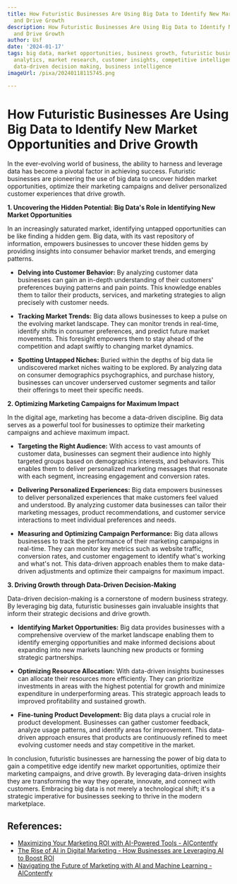 ```yaml
---
title: How Futuristic Businesses Are Using Big Data to Identify New Market Opportunities
  and Drive Growth
description: How Futuristic Businesses Are Using Big Data to Identify New Market Opportunities
  and Drive Growth
author: Usf
date: '2024-01-17'
tags: big data, market opportunities, business growth, futuristic businesses, data
  analytics, market research, customer insights, competitive intelligence, innovation,
  data-driven decision making, business intelligence
imageUrl: /pixa/20240118115745.png

---
```

# How Futuristic Businesses Are Using Big Data to Identify New Market Opportunities and Drive Growth

In the ever-evolving world of business, the ability to harness and leverage data has become a pivotal factor in achieving success. Futuristic businesses are pioneering the use of big data to uncover hidden market opportunities, optimize their marketing campaigns and deliver personalized customer experiences that drive growth.

**1. Uncovering the Hidden Potential: Big Data's Role in Identifying  New Market Opportunities**

In an increasingly saturated market,  identifying untapped opportunities  can  be like finding a hidden gem. Big data, with its vast repository  of information, empowers businesses to uncover  these hidden gems by providing insights  into consumer behavior market trends, and emerging patterns.

-  **Delving into  Customer Behavior:** By analyzing customer data businesses can gain an in-depth understanding of their customers' preferences buying patterns and pain points.  This knowledge enables  them to tailor their products, services, and marketing strategies to align precisely with customer needs.

- **Tracking Market Trends:** Big data allows businesses to keep a  pulse on the evolving market landscape. They can monitor trends in real-time, identify shifts in consumer preferences, and predict future market movements. This  foresight empowers them to stay  ahead of the competition and adapt swiftly to changing market dynamics.

- **Spotting Untapped Niches:** Buried within the depths of big data lie undiscovered  market niches waiting to be explored.  By analyzing data on consumer demographics psychographics, and purchase history, businesses can uncover underserved customer segments  and tailor their offerings to meet their specific needs.

**2. Optimizing Marketing  Campaigns for Maximum Impact**

In the digital age, marketing has  become a data-driven  discipline. Big data serves as a powerful tool for businesses to optimize their marketing  campaigns and achieve maximum impact.

- **Targeting the Right Audience:** With access to vast amounts of customer data, businesses can  segment their audience into highly targeted  groups based on demographics  interests, and behaviors. This  enables them to deliver personalized marketing messages that resonate with each segment, increasing engagement and conversion rates.

- **Delivering Personalized Experiences:** Big data empowers  businesses to deliver personalized experiences that make customers feel valued  and understood. By analyzing customer data businesses can  tailor  their marketing messages, product recommendations, and customer service  interactions to meet individual preferences and needs.

- **Measuring and Optimizing Campaign Performance:** Big data allows businesses to track the performance of their marketing campaigns in real-time. They can monitor key metrics such as website traffic, conversion rates, and customer engagement to identify what's working and what's not.  This data-driven approach  enables  them to make data-driven adjustments and optimize their campaigns  for maximum impact.

**3. Driving Growth through Data-Driven Decision-Making**

Data-driven  decision-making is a cornerstone of modern business strategy. By leveraging big data, futuristic businesses  gain invaluable insights that inform their strategic decisions and drive growth.

- **Identifying  Market Opportunities:** Big data provides  businesses with a  comprehensive  overview of  the market  landscape enabling them to identify emerging opportunities and  make informed decisions about expanding  into new markets launching new  products or forming strategic partnerships.

- **Optimizing Resource Allocation:** With  data-driven insights businesses can allocate their resources more efficiently. They can prioritize investments  in  areas with the highest potential for growth and minimize expenditure  in underperforming areas. This strategic approach leads to improved profitability and sustained growth.

- **Fine-tuning Product  Development:** Big data plays a crucial role in product development.  Businesses  can gather customer feedback,  analyze usage patterns,  and identify  areas for improvement. This data-driven approach ensures  that products are  continuously refined to meet evolving  customer needs  and stay competitive in the market.

In conclusion, futuristic businesses are harnessing the power of big data to gain a competitive edge identify new market opportunities, optimize their marketing campaigns, and drive growth. By leveraging data-driven insights they are transforming the way they  operate, innovate, and  connect with customers.  Embracing big  data is not merely a technological shift; it's a strategic imperative for businesses seeking to thrive in the modern marketplace.

## References:
- [Maximizing Your Marketing ROI with AI-Powered Tools - AIContentfy](https://aicontentfy.com/en/blog/maximizing-marketing-roi-with-ai-powered-tools)
- [The Rise of AI in Digital Marketing - How Businesses are Leveraging AI to Boost ROI](https://www.linkedin.com/pulse/rise-ai-digital-marketing-how-businesses-leveraging-boost)
- [Navigating the Future of Marketing with AI and Machine Learning - AIContentfy](https://aicontentfy.com/en/blog/navigating-future-of-marketing-with-ai-and-machine-learning)
